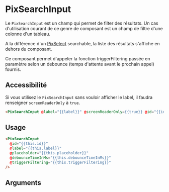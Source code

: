

<Meta of={ComponentStories} />

# PixSearchInput

Le `PixSearchInput` est un champ qui permet de filter des résultats. Un cas d'utilisation courant de ce genre de composant est un champ de filtre d'une colonne d'un tableau.

A la différence d'un [PixSelect](?path=/docs/form-select--default#withsearch) searchable, la liste des résultats s'affiche en dehors du composant.

Ce composant permet d'appeler la fonction triggerFiltering passée en paramètre selon un debounce (temps d'attente avant le prochain appel) fournis.

## Accessibilité

Si vous utilisez le `PixSearchInput` sans vouloir afficher le label, il faudra renseigner `screenReaderOnly` à `true`.

```html
<PixSearchInput @label="{{label}}" @screenReaderOnly={{true}} @id="{{id}}" />
```

<Story of={ComponentStories.Default} height={80} />

## Usage

```html
<PixSearchInput
  @id="{{this.id}}"
  @label="{{this.label}}"
  @placeholder="{{this.placeholder}}"
  @debounceTimeInMs="{{this.debounceTimeInMs}}"
  @triggerFiltering="{{this.triggerFiltering}}"
/>
```

## Arguments

<ArgTypes of={ComponentStories} />
